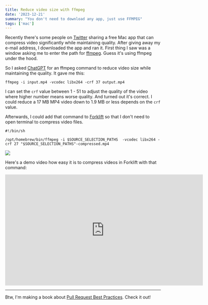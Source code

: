 ```yaml
---
title: Reduce video size with ffmpeg
date: '2023-12-21'
summary: "You don't need to download any app, just use FFMPEG"
tags: ['mac']
---
```


Recently there's some people on [Twitter](https://twitter.com/2co_p) sharing a free Mac app that can compress video significantly while maintaining quality. After giving away my e-mail address, I downloaded the app and ran it. First thing I saw was a window asking me to enter the path for [ffmpeg](https://ffmpeg.org). Guess it's using ffmpeg under the hood.

So I asked [ChatGPT](https://chat.openai.com) for an ffmpeg command to reduce video size while maintaining the quality. It gave me this:

```shell
ffmpeg -i input.mp4 -vcodec libx264 -crf 37 output.mp4
```

I can set the `crf` value between 1 - 51 to adjust the quality of the video where higher number means worse quality. And turned out it's correct. I could reduce a 17 MB MP4 video down to 1.9 MB or less depends on the `crf` value.

Afterwards, I could add that command to [Forklift](https://binarynights.com) so that I don't need to open terminal to compress video files.

```shell
#!/bin/sh

/opt/homebrew/bin/ffmpeg -i $SOURCE_SELECTION_PATHS  -vcodec libx264 -crf 27 "$SOURCE_SELECTION_PATHS"-compressed.mp4
```

![](/static/images/articles/forklift-ffmpeg-command.png)

Here's a demo video how easy it is to compress videos in Forklift with that command:

<iframe
  src="https://player.cloudinary.com/embed/?public_id=kevtqwy7tfbajgxljyhf&cloud_name=swiftid"
  width="640"
  height="360"
  style={{
    height: 'auto',
    width: '100%',
    aspectRatio: 640 / 360,
  }}
  allow="autoplay; fullscreen; encrypted-media; picture-in-picture"
  allowFullScreen
  frameBorder="0"
></iframe>

---

Btw, I'm making a book about [Pull Request Best Practices](https://pr.nico.fyi). Check it out!
